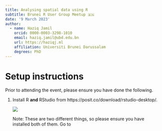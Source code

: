 ```yaml
---
title: Analysing spatial data using R
subtitle: Brunei R User Group Meetup 🇧🇳
date: '9 March 2023'
author:
  - name: Haziq Jamil
    orcid: 0000-0003-3298-1010
    email: haziq.jamil@ubd.edu.bn
    url: https://haziqj.ml
    affiliation: Universiti Brunei Darussalam
    degrees: PhD
---
```


# Setup instructions

Prior to attending the event, please ensure you have done the following.

1. Install R **and** RStudio from  https://posit.co/download/rstudio-desktop/. 
   
   ![](install_r.png)
   
   Note: These are two different things, so please ensure you have installed both of them. Go to